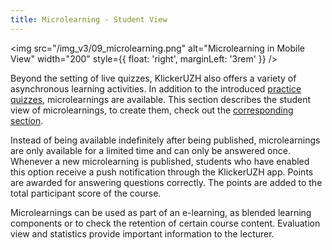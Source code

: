 ```yaml
---
title: Microlearning - Student View
---
```


<img
  src="/img_v3/09_microlearning.png"
  alt="Microlearning in Mobile View"
  width="200"
  style={{ float: 'right', marginLeft: '3rem' }}
/>

Beyond the setting of live quizzes, KlickerUZH also offers a variety of asynchronous learning activities. In addition to the introduced [practice quizzes](/student_tutorials/practice_quiz), microlearnings are available. This section describes the student view of microlearnings, to create them, check out the [corresponding section](/tutorials/microlearning).

Instead of being available indefinitely after being published, microlearnings are only available for a limited time and can only be answered once. Whenever a new microlearning is published, students who have enabled this option receive a push notification through the KlickerUZH app. Points are awarded for answering questions correctly. The points are added to the total participant score of the course.

Microlearnings can be used as part of an e-learning, as blended learning components or to check the retention of certain course content. Evaluation view and statistics provide important information to the lecturer.
